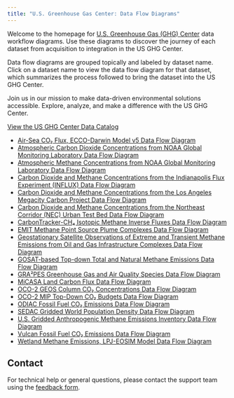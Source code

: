 ```yaml
---
title: "U.S. Greenhouse Gas Center: Data Flow Diagrams"
---
```


Welcome to the homepage for [U.S. Greenhouse Gas (GHG) Center](https://earth.gov/ghgcenter) data workflow diagrams. Use these diagrams to discover the journey of each dataset from acquisition to integration in the US GHG Center.

Data flow diagrams are grouped topically and labeled by dataset name. Click on a dataset name to view the data flow diagram for that dataset, which summarizes the process followed to bring the dataset into the US GHG Center.

Join us in our mission to make data-driven environmental solutions accessible.
Explore, analyze, and make a difference with the US GHG Center.

[View the US GHG Center Data Catalog](https://earth.gov/ghgcenter/data-catalog)

- [Air-Sea CO₂ Flux, ECCO-Darwin Model v5 Data Flow Diagram](data_workflow/eccodarwin-co2flux-monthgrid-v5_Data_Flow.qmd)
- [Atmospheric Carbon Dioxide Concentrations from NOAA Global Monitoring Laboratory Data Flow Diagram](data_workflow/noaa-gggrn-co2-concentrations_Data_Flow.qmd)
- [Atmospheric Methane Concentrations from NOAA Global Monitoring Laboratory Data Flow Diagram](data_workflow/noaa-gggrn-ch4-concentrations_Data_Flow.qmd)
- [Carbon Dioxide and Methane Concentrations from the Indianapolis Flux Experiment (INFLUX) Data Flow Diagram](data_workflow/influx-testbed-ghg-concentrations_Data_Flow.qmd)
- [Carbon Dioxide and Methane Concentrations from the Los Angeles Megacity Carbon Project Data Flow Diagram](data_workflow/lam-testbed-ghg-concentrations_Data_Flow.qmd)
- [Carbon Dioxide and Methane Concentrations from the Northeast Corridor (NEC) Urban Test Bed Data Flow Diagram](data_workflow/nec-testbed-ghg-concentrations_Data_Flow.qmd)
- [CarbonTracker-CH₄ Isotopic Methane Inverse Fluxes Data Flow Diagram](data_workflow/ct-ch4-monthgrid-v2023_Data_Flow.qmd)
- [EMIT Methane Point Source Plume Complexes Data Flow Diagram](data_workflow/emit-ch4plume-v1_Data_Flow.qmd)
- [Geostationary Satellite Observations of Extreme and Transient Methane Emissions from Oil and Gas Infrastructure Complexes Data Flow Diagram](data_workflow/goes-ch4plume-v1_Data_Flow.qmd)
- [GOSAT-based Top-down Total and Natural Methane Emissions Data Flow Diagram](data_workflow/gosat-based-ch4budget-yeargrid-v1_Data_Flow.qmd)
- [GRA²PES Greenhouse Gas and Air Quality Species Data Flow Diagram](data_workflow/gra2pes-ghg-monthgrid-v1_Data_Flow.qmd)
- [MiCASA Land Carbon Flux Data Flow Diagram](data_workflow/micasa-carbonflux-daygrid-v1_Data_Flow.qmd)
- [OCO-2 GEOS Column CO₂ Concentrations Data Flow Diagram](data_workflow/oco2geos-co2-daygrid-v10r_Data_Flow.qmd)
- [OCO-2 MIP Top-Down CO₂ Budgets Data Flow Diagram](data_workflow/oco2-mip-co2budget-yeargrid-v1_Data_Flow.qmd)
- [ODIAC Fossil Fuel CO₂ Emissions Data Flow Diagram](data_workflow/odiac-ffco2-monthgrid-v2023_Data_Flow.qmd)
- [SEDAC Gridded World Population Density Data Flow Diagram](data_workflow/sedac-popdensity-yeargrid5yr-v4.11_Data_Flow.qmd)
- [U.S. Gridded Anthropogenic Methane Emissions Inventory Data Flow Diagram](data_workflow/epa-ch4emission-grid-v2express_Data_Flow.qmd)
- [Vulcan Fossil Fuel CO₂ Emissions Data Flow Diagram](data_workflow/vulcan-ffco2-yeargrid-v4_Data_Flow.qmd)
- [Wetland Methane Emissions, LPJ-EOSIM Model Data Flow Diagram](data_workflow/lpjeosim-wetlandch4-grid-v1_Data_Flow.qmd)

## Contact

For technical help or general questions, please contact the support team using the [feedback form](https://docs.google.com/forms/d/e/1FAIpQLSeVWCrnca08Gt_qoWYjTo6gnj1BEGL4NCUC9VEiQnXA02gzVQ/viewform).